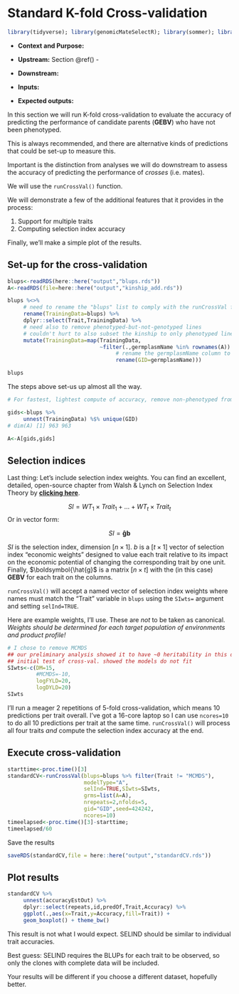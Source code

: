 # Standard K-fold Cross-validation

```r
library(tidyverse); library(genomicMateSelectR); library(sommer); library(gt)
```

-   **Context and Purpose:**

-   **Upstream:** Section \@ref() - 

-   **Downstream:** 

-   **Inputs:**

-   **Expected outputs:**

In this section we will run K-fold cross-validation to evaluate the accuracy of predicting the performance of candidate parents (**GEBV**) who have not been phenotyped.

This is always recommended, and there are alternative kinds of predictions that could be set-up to measure this. 

Important is the distinction from analyses we will do downstream to assess the accuracy of predicting the performance of *crosses* (i.e. mates). 

We will use the `runCrossVal()` function. 

We will demonstrate a few of the additional features that it provides in the process:

1. Support for multiple traits
2. Computing selection index accuracy

Finally, we'll make a simple plot of the results.

## Set-up for the cross-validation
```r
blups<-readRDS(here::here("output","blups.rds"))
A<-readRDS(file=here::here("output","kinship_add.rds"))
```

```r
blups %<>% 
     # need to rename the "blups" list to comply with the runCrossVal function
     rename(TrainingData=blups) %>% 
     dplyr::select(Trait,TrainingData) %>% 
     # need also to remove phenotyped-but-not-genotyped lines
     # couldn't hurt to also subset the kinship to only phenotyped lines... would save RAM
     mutate(TrainingData=map(TrainingData,
                             ~filter(.,germplasmName %in% rownames(A)) %>% 
                                  # rename the germplasmName column to GID
                                  rename(GID=germplasmName)))

blups
```

The steps above set-us up almost all the way. 

```r
# For fastest, lightest compute of accuracy, remove non-phenotyped from kinship

gids<-blups %>% 
     unnest(TrainingData) %$% unique(GID)
# dim(A) [1] 963 963

A<-A[gids,gids]
```

## Selection indices

Last thing: Let's include selection index weights. You can find an excellent, detailed, open-source chapter from Walsh & Lynch on Selection Index Theory by [**clicking here**](http://nitro.biosci.arizona.edu/zdownload/Volume2/Chapter23.pdf).

$$SI = WT_1 \times Trait_1 + \dots + WT_t \times Trait_t$$
Or in vector form:

$$SI = \boldsymbol{\hat{g}b}$$

$SI$ is the selection index, dimension $[n \times 1]$. $b$ is a $[t \times 1]$ vector of selection index "economic weights" designed to value each trait relative to its impact on the economic potential of changing the corresponding trait by one unit. Finally, $\boldsymbol{\hat{g}$ is a matrix $[n \times t]$ with the (in this case) **GEBV** for each trait on the columns.

`runCrossVal()` will accept a named vector of selection index weights where names must match the "Trait" variable in `blups` using the `SIwts=` argument and setting `selInd=TRUE`. 

Here are example weights, I'll use. These are _not_ to be taken as canonical. *Weights should be determined for each target population of environments and product profile!*

```r
# I chose to remove MCMDS 
## our preliminary analysis showed it to have ~0 heritability in this dataset
## initial test of cross-val. showed the models do not fit
SIwts<-c(DM=15,
         #MCMDS=-10,
         logFYLD=20,
         logDYLD=20)
SIwts
```

I'll run a meager 2 repetitions of 5-fold cross-validation, which means 10 predictions per trait overall. I've got a 16-core laptop so I can use `ncores=10` to do all 10 predictions per trait at the same time. `runCrossVal()` will process all four traits _and_ compute the selection index accuracy at the end.

## Execute cross-validation
```r
starttime<-proc.time()[3]
standardCV<-runCrossVal(blups=blups %>% filter(Trait != "MCMDS"),
                        modelType="A",
                        selInd=TRUE,SIwts=SIwts,
                        grms=list(A=A),
                        nrepeats=2,nfolds=5,
                        gid="GID",seed=424242,
                        ncores=10)
timeelapsed<-proc.time()[3]-starttime; 
timeelapsed/60
```
Save the results
```r
saveRDS(standardCV,file = here::here("output","standardCV.rds"))
```

## Plot results

```r
standardCV %>% 
     unnest(accuracyEstOut) %>% 
     dplyr::select(repeats,id,predOf,Trait,Accuracy) %>% 
     ggplot(.,aes(x=Trait,y=Accuracy,fill=Trait)) + 
     geom_boxplot() + theme_bw()
```

This result is not what I would expect. SELIND should be similar to individual trait accuracies. 

Best guess: SELIND requires the BLUPs for each trait to be observed, so only the clones with complete data will be included. 

Your results will be different if you choose a different dataset, hopefully better.

